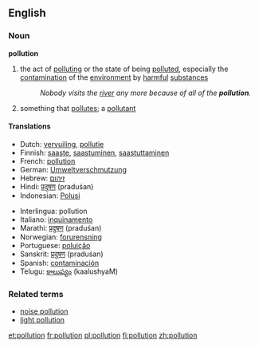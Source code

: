 ==English==
===Noun===
'''pollution'''
{{wikipedia}}
#the act of [[polluting]] or the state of being [[polluted]], especially the [[contamination]] of the [[environment]] by [[harmful]] [[substance]]s
#: ''Nobody visits the [[river]] any more because of all of the '''pollution'''.''
#something that [[pollute]]s; a [[pollutant]]

====Translations====
{{top}}
*Dutch: [[vervuiling]], [[pollutie]]
*Finnish: [[saaste]], [[saastuminen]], [[saastuttaminen]]
*French: [[pollution]]
*German: [[Umweltverschmutzung]]
*Hebrew: [[זיהום]]
*Hindi: [[प्रदुषण]] (praduśan)
*Indonesian: [[Polusi]]
{{mid}}
*Interlingua: pollution
*Italiano: [[inquinamento]]
*Marathi: [[प्रदुषण]] (praduśan)
*Norwegian: [[forurensning]]
*Portuguese: [[poluição]]
*Sanskrit: [[प्रदुषण]] (praduśan)
*Spanish: [[contaminación]]
*Telugu: [[కాలుష్యం]] (kaalushyaM)
{{bottom}}

===Related terms===
*[[noise pollution]]
*[[light pollution]]

[[et:pollution]]
[[fr:pollution]]
[[pl:pollution]]
[[fi:pollution]]
[[zh:pollution]]
